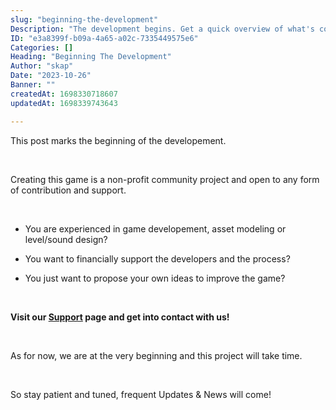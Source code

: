 ```yaml
---
slug: "beginning-the-development"
Description: "The development begins. Get a quick overview of what's coming!"
ID: "e3a8399f-b09a-4a65-a02c-7335449575e6"
Categories: []
Heading: "Beginning The Development"
Author: "skap"
Date: "2023-10-26"
Banner: ""
createdAt: 1698330718607
updatedAt: 1698339743643

---
```

This post marks the beginning of the developement.

<br>

Creating this game is a non-profit community project and open to any form of contribution and support. 

<br>

- You are experienced in game developement, asset modeling or level/sound design?
 
- You want to financially support the developers and the process?

- You just want to propose your own ideas to improve the game?

<br>

**Visit our [Support](/support) page and get into contact with us!**

<br>

As for now, we are at the very beginning and this project will take time.

<br>

So stay patient and tuned, frequent Updates & News will come!